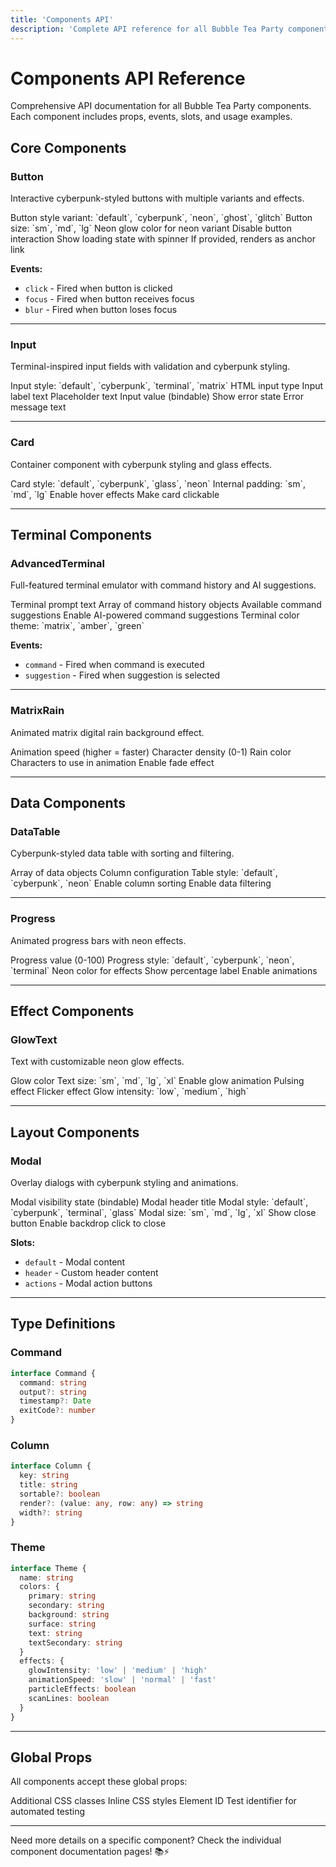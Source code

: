 ```yaml
---
title: 'Components API'
description: 'Complete API reference for all Bubble Tea Party components'
---
```


# Components API Reference

Comprehensive API documentation for all Bubble Tea Party components. Each component includes props, events, slots, and usage examples.

## Core Components

### Button

Interactive cyberpunk-styled buttons with multiple variants and effects.

<Fields>
  <Field name="variant" type="string" default="default">
    Button style variant: `default`, `cyberpunk`, `neon`, `ghost`, `glitch`
  </Field>
  <Field name="size" type="string" default="md">
    Button size: `sm`, `md`, `lg`
  </Field>
  <Field name="color" type="string" default="green">
    Neon glow color for neon variant
  </Field>
  <Field name="disabled" type="boolean" default="false">
    Disable button interaction
  </Field>
  <Field name="loading" type="boolean" default="false">
    Show loading state with spinner
  </Field>
  <Field name="href" type="string" default="undefined">
    If provided, renders as anchor link
  </Field>
</Fields>

**Events:**
- `click` - Fired when button is clicked
- `focus` - Fired when button receives focus
- `blur` - Fired when button loses focus

---

### Input

Terminal-inspired input fields with validation and cyberpunk styling.

<Fields>
  <Field name="variant" type="string" default="default">
    Input style: `default`, `cyberpunk`, `terminal`, `matrix`
  </Field>
  <Field name="type" type="string" default="text">
    HTML input type
  </Field>
  <Field name="label" type="string" default="">
    Input label text
  </Field>
  <Field name="placeholder" type="string" default="">
    Placeholder text
  </Field>
  <Field name="value" type="string" default="">
    Input value (bindable)
  </Field>
  <Field name="error" type="boolean" default="false">
    Show error state
  </Field>
  <Field name="errorMessage" type="string" default="">
    Error message text
  </Field>
</Fields>

---

### Card

Container component with cyberpunk styling and glass effects.

<Fields>
  <Field name="variant" type="string" default="default">
    Card style: `default`, `cyberpunk`, `glass`, `neon`
  </Field>
  <Field name="padding" type="string" default="md">
    Internal padding: `sm`, `md`, `lg`
  </Field>
  <Field name="hoverable" type="boolean" default="false">
    Enable hover effects
  </Field>
  <Field name="clickable" type="boolean" default="false">
    Make card clickable
  </Field>
</Fields>

---

## Terminal Components

### AdvancedTerminal

Full-featured terminal emulator with command history and AI suggestions.

<Fields>
  <Field name="prompt" type="string" default="$">
    Terminal prompt text
  </Field>
  <Field name="commands" type="Command[]" default="[]">
    Array of command history objects
  </Field>
  <Field name="suggestions" type="string[]" default="[]">
    Available command suggestions
  </Field>
  <Field name="aiEnabled" type="boolean" default="false">
    Enable AI-powered command suggestions
  </Field>
  <Field name="theme" type="string" default="matrix">
    Terminal color theme: `matrix`, `amber`, `green`
  </Field>
</Fields>

**Events:**
- `command` - Fired when command is executed
- `suggestion` - Fired when suggestion is selected

---

### MatrixRain

Animated matrix digital rain background effect.

<Fields>
  <Field name="speed" type="number" default="30">
    Animation speed (higher = faster)
  </Field>
  <Field name="density" type="number" default="0.6">
    Character density (0-1)
  </Field>
  <Field name="color" type="string" default="#00ff41">
    Rain color
  </Field>
  <Field name="characters" type="string" default="01">
    Characters to use in animation
  </Field>
  <Field name="fadeEnabled" type="boolean" default="true">
    Enable fade effect
  </Field>
</Fields>

---

## Data Components

### DataTable

Cyberpunk-styled data table with sorting and filtering.

<Fields>
  <Field name="data" type="any[]" default="[]">
    Array of data objects
  </Field>
  <Field name="columns" type="Column[]" default="[]">
    Column configuration
  </Field>
  <Field name="variant" type="string" default="default">
    Table style: `default`, `cyberpunk`, `neon`
  </Field>
  <Field name="sortable" type="boolean" default="true">
    Enable column sorting
  </Field>
  <Field name="filterable" type="boolean" default="true">
    Enable data filtering
  </Field>
</Fields>

---

### Progress

Animated progress bars with neon effects.

<Fields>
  <Field name="value" type="number" default="0">
    Progress value (0-100)
  </Field>
  <Field name="variant" type="string" default="default">
    Progress style: `default`, `cyberpunk`, `neon`, `terminal`
  </Field>
  <Field name="color" type="string" default="green">
    Neon color for effects
  </Field>
  <Field name="showLabel" type="boolean" default="true">
    Show percentage label
  </Field>
  <Field name="animated" type="boolean" default="true">
    Enable animations
  </Field>
</Fields>

---

## Effect Components

### GlowText

Text with customizable neon glow effects.

<Fields>
  <Field name="color" type="string" default="green">
    Glow color
  </Field>
  <Field name="size" type="string" default="md">
    Text size: `sm`, `md`, `lg`, `xl`
  </Field>
  <Field name="animated" type="boolean" default="false">
    Enable glow animation
  </Field>
  <Field name="pulse" type="boolean" default="false">
    Pulsing effect
  </Field>
  <Field name="flicker" type="boolean" default="false">
    Flicker effect
  </Field>
  <Field name="intensity" type="string" default="medium">
    Glow intensity: `low`, `medium`, `high`
  </Field>
</Fields>

---

## Layout Components

### Modal

Overlay dialogs with cyberpunk styling and animations.

<Fields>
  <Field name="open" type="boolean" default="false">
    Modal visibility state (bindable)
  </Field>
  <Field name="title" type="string" default="">
    Modal header title
  </Field>
  <Field name="variant" type="string" default="default">
    Modal style: `default`, `cyberpunk`, `terminal`, `glass`
  </Field>
  <Field name="size" type="string" default="md">
    Modal size: `sm`, `md`, `lg`, `xl`
  </Field>
  <Field name="closable" type="boolean" default="true">
    Show close button
  </Field>
  <Field name="backdrop" type="boolean" default="true">
    Enable backdrop click to close
  </Field>
</Fields>

**Slots:**
- `default` - Modal content
- `header` - Custom header content
- `actions` - Modal action buttons

---

## Type Definitions

### Command

```typescript
interface Command {
  command: string
  output?: string
  timestamp?: Date
  exitCode?: number
}
```

### Column

```typescript
interface Column {
  key: string
  title: string
  sortable?: boolean
  render?: (value: any, row: any) => string
  width?: string
}
```

### Theme

```typescript
interface Theme {
  name: string
  colors: {
    primary: string
    secondary: string
    background: string
    surface: string
    text: string
    textSecondary: string
  }
  effects: {
    glowIntensity: 'low' | 'medium' | 'high'
    animationSpeed: 'slow' | 'normal' | 'fast'
    particleEffects: boolean
    scanLines: boolean
  }
}
```

---

## Global Props

All components accept these global props:

<Fields>
  <Field name="class" type="string" default="">
    Additional CSS classes
  </Field>
  <Field name="style" type="string" default="">
    Inline CSS styles
  </Field>
  <Field name="id" type="string" default="">
    Element ID
  </Field>
  <Field name="testId" type="string" default="">
    Test identifier for automated testing
  </Field>
</Fields>

---

Need more details on a specific component? Check the individual component documentation pages! 📚⚡